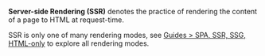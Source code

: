 **Server-side Rendering (SSR)** denotes the practice of rendering the content of a page to HTML at request-time.

SSR is only one of many rendering modes, see [Guides > SPA, SSR, SSG, HTML-only](/render-modes) to explore all rendering modes.
